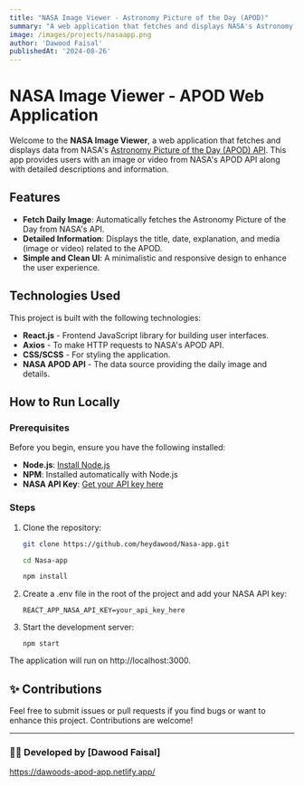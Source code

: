 ```yaml
---
title: "NASA Image Viewer - Astronomy Picture of the Day (APOD)"
summary: "A web application that fetches and displays NASA's Astronomy Picture of the Day (APOD) along with detailed information about the image or video."
image: /images/projects/nasaapp.png
author: 'Dawood Faisal'
publishedAt: '2024-08-26'
---
```




# NASA Image Viewer - APOD Web Application

Welcome to the **NASA Image Viewer**, a web application that fetches and displays data from NASA's [Astronomy Picture of the Day (APOD) API](https://api.nasa.gov/). This app provides users with an image or video from NASA's APOD API along with detailed descriptions and information.

## Features

- **Fetch Daily Image**: Automatically fetches the Astronomy Picture of the Day from NASA's API.
- **Detailed Information**: Displays the title, date, explanation, and media (image or video) related to the APOD.
- **Simple and Clean UI**: A minimalistic and responsive design to enhance the user experience.

## Technologies Used

This project is built with the following technologies:

- **React.js** - Frontend JavaScript library for building user interfaces.
- **Axios** - To make HTTP requests to NASA's APOD API.
- **CSS/SCSS** - For styling the application.
- **NASA APOD API** - The data source providing the daily image and details.

## How to Run Locally

### Prerequisites

Before you begin, ensure you have the following installed:

- **Node.js**: [Install Node.js](https://nodejs.org/)
- **NPM**: Installed automatically with Node.js
- **NASA API Key**: [Get your API key here](https://api.nasa.gov/)

### Steps

1. Clone the repository:
   ```bash
   git clone https://github.com/heydawood/Nasa-app.git

   cd Nasa-app

   npm install
   ```
   
2. Create a .env file in the root of the project and add your NASA API key:
   ```
   REACT_APP_NASA_API_KEY=your_api_key_here
   ```
   
3. Start the development server:
   ```
   npm start
   ```
The application will run on http://localhost:3000.

## ✨ Contributions

Feel free to submit issues or pull requests if you find bugs or want to enhance this project. Contributions are welcome!

---

### 👨‍💻 Developed by [Dawood Faisal]

https://dawoods-apod-app.netlify.app/
